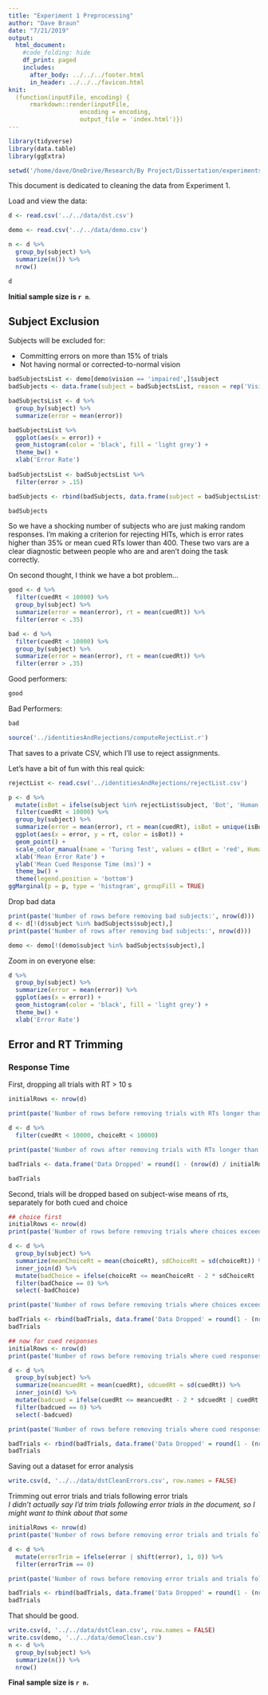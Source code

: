 ```yaml
---
title: "Experiment 1 Preprocessing"
author: "Dave Braun"
date: "7/21/2019"
output: 
  html_document:
    #code_folding: hide
    df_print: paged
    includes:
      after_body: ../../../footer.html
      in_header: ../../../favicon.html
knit:
  (function(inputFile, encoding) {
      rmarkdown::render(inputFile,
                    encoding = encoding,
                    output_file = 'index.html')})
---
```

```r
library(tidyverse)
library(data.table)
library(ggExtra)
```
```r
setwd('/home/dave/OneDrive/Research/By Project/Dissertation/experiments/analysis/exp1/scripts/preprocessing/')
```



This document is dedicated to cleaning the data from Experiment 1.  

Load and view the data:

```r
d <- read.csv('../../data/dst.csv')

demo <- read.csv('../../data/demo.csv')

n <- d %>% 
  group_by(subject) %>% 
  summarize(n()) %>% 
  nrow()

d
```

**Initial sample size is `r n`**.

## Subject Exclusion
Subjects will be excluded for:  

* Committing errors on more than 15% of trials    
* Not having normal or corrected-to-normal vision

```r
badSubjectsList <- demo[demo$vision == 'impaired',]$subject
badSubjects <- data.frame(subject = badSubjectsList, reason = rep('Vision Impaired', length(badSubjectsList)))

badSubjectsList <- d %>% 
  group_by(subject) %>% 
  summarize(error = mean(error)) 

badSubjectsList %>% 
  ggplot(aes(x = error)) +
  geom_histogram(color = 'black', fill = 'light grey') + 
  theme_bw() +
  xlab('Error Rate')
  
badSubjectsList <- badSubjectsList %>% 
  filter(error > .15)

badSubjects <- rbind(badSubjects, data.frame(subject = badSubjectsList$subject, reason = rep('Error rate higher than 15%', nrow(badSubjectsList))))

badSubjects
```

So we have a shocking number of subjects who are just making random responses. I'm making a criterion for rejecting HITs, which is error rates higher than 35% or mean cued RTs lower than 400. These two vars are a clear diagnostic between people who are and aren't doing the task correctly.  

On second thought, I think we have a bot problem...

```r
good <- d %>% 
  filter(cuedRt < 10000) %>% 
  group_by(subject) %>%
  summarize(error = mean(error), rt = mean(cuedRt)) %>% 
  filter(error < .35)

bad <- d %>% 
  filter(cuedRt < 10000) %>% 
  group_by(subject) %>%
  summarize(error = mean(error), rt = mean(cuedRt)) %>% 
  filter(error > .35)

```
Good performers:

```r
good
```
Bad Performers:
```r
bad
```

```r
source('../identitiesAndRejections/computeRejectList.r')
```
That saves to a private CSV, which I'll use to reject assignments.

Let's have a bit of fun with this real quick:

```r
rejectList <- read.csv('../identitiesAndRejections/rejectList.csv')

p <- d %>%
  mutate(isBot = ifelse(subject %in% rejectList$subject, 'Bot', 'Human')) %>% 
  filter(cuedRt < 10000) %>% 
  group_by(subject) %>% 
  summarize(error = mean(error), rt = mean(cuedRt), isBot = unique(isBot)) %>% 
  ggplot(aes(x = error, y = rt, color = isBot)) +
  geom_point() +
  scale_color_manual(name = 'Turing Test', values = c(Bot = 'red', Human = 'dark green')) +
  xlab('Mean Error Rate') +
  ylab('Mean Cued Response Time (ms)') + 
  theme_bw() +
  theme(legend.position = 'bottom')
ggMarginal(p = p, type = 'histogram', groupFill = TRUE)


```


Drop bad data

```r
print(paste('Number of rows before removing bad subjects:', nrow(d)))
d <- d[!(d$subject %in% badSubjects$subject),]
print(paste('Number of rows after removing bad subjects:', nrow(d)))

demo <- demo[!(demo$subject %in% badSubjects$subject),]
```

Zoom in on everyone else:

```r
d %>% 
  group_by(subject) %>% 
  summarize(error = mean(error)) %>% 
  ggplot(aes(x = error)) +
  geom_histogram(color = 'black', fill = 'light grey') + 
  theme_bw() +
  xlab('Error Rate')
```


## Error and RT Trimming

### Response Time

First, dropping all trials with RT > 10 s

```r
initialRows <- nrow(d)

print(paste('Number of rows before removing trials with RTs longer than 10 s:', initialRows))

d <- d %>% 
  filter(cuedRt < 10000, choiceRt < 10000)

print(paste('Number of rows after removing trials with RTs longer than 10 s:', nrow(d)))

badTrials <- data.frame('Data Dropped' = round(1 - (nrow(d) / initialRows), 2), Reason = 'Trials longer than 10 s')

badTrials
```


Second, trials will be dropped based on subject-wise means of rts, separately for both cued and choice

```r
## choice first
initialRows <- nrow(d)
print(paste('Number of rows before removing trials where choices exceeded participant-wise choice RT cutoffs:', initialRows))

d <- d %>% 
  group_by(subject) %>% 
  summarize(meanChoiceRt = mean(choiceRt), sdChoiceRt = sd(choiceRt)) %>% 
  inner_join(d) %>% 
  mutate(badChoice = ifelse(choiceRt <= meanChoiceRt - 2 * sdChoiceRt | choiceRt > meanChoiceRt + 2 * sdChoiceRt, 1, 0)) %>% 
  filter(badChoice == 0) %>% 
  select(-badChoice)

print(paste('Number of rows before removing trials where choices exceeded participant-wise choice RT cutoffs:', nrow(d)))

badTrials <- rbind(badTrials, data.frame('Data Dropped' = round(1 - (nrow(d) / initialRows), 2), Reason = 'Choice trials with RTs more extreme than two SDs beyond participant-wise means'))
badTrials
```


```r
## now for cued responses
initialRows <- nrow(d)
print(paste('Number of rows before removing trials where cued responses exceeded participant-wise cued RT cutoffs:', initialRows))

d <- d %>% 
  group_by(subject) %>% 
  summarize(meancuedRt = mean(cuedRt), sdcuedRt = sd(cuedRt)) %>% 
  inner_join(d) %>% 
  mutate(badcued = ifelse(cuedRt <= meancuedRt - 2 * sdcuedRt | cuedRt > meancuedRt + 2 * sdcuedRt, 1, 0)) %>% 
  filter(badcued == 0) %>% 
  select(-badcued)

print(paste('Number of rows before removing trials where cued responses exceeded participant-wise cued RT cutoffs:', nrow(d)))

badTrials <- rbind(badTrials, data.frame('Data Dropped' = round(1 - (nrow(d) / initialRows), 2), Reason = 'Cued trials with RTs more extreme than two SDs beyond participant-wise means'))
badTrials
```


Saving out a dataset for error analysis

```r
write.csv(d, '../../data/dstCleanErrors.csv', row.names = FALSE)
```

Trimming out error trials and trials following error trials  
*I didn't actually say I'd trim trials following error trials in the document, so I might want to think about that some*

```r
initialRows <- nrow(d)
print(paste('Number of rows before removing error trials and trials following error trials :', initialRows))

d <- d %>% 
  mutate(errorTrim = ifelse(error | shift(error), 1, 0)) %>% 
  filter(errorTrim == 0)

print(paste('Number of rows before removing error trials and trials following error trials :', nrow(d)))

badTrials <- rbind(badTrials, data.frame('Data Dropped' = round(1 - (nrow(d) / initialRows), 2), Reason = 'Trimming error trials and trials following error trials'))
badTrials
```


That should be good.

```r
write.csv(d, '../../data/dstClean.csv', row.names = FALSE)
write.csv(demo, '../../data/demoClean.csv')
n <- d %>% 
  group_by(subject) %>% 
  summarize(n()) %>% 
  nrow()
```

**Final sample size is `r n`.**

















